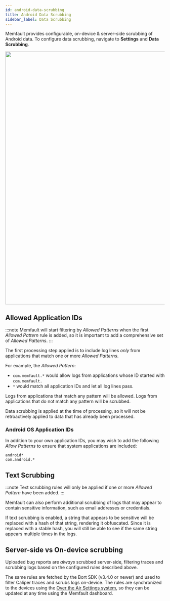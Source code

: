 ```yaml
---
id: android-data-scrubbing
title: Android Data Scrubbing
sidebar_label: Data Scrubbing
---
```


Memfault provides configurable, on-device & server-side scrubbing of Android
data. To configure data scrubbing, navigate to **Settings** and **Data
Scrubbing**.

<p align="center">
  <img width="800" src="/binary-assets/android-data-scrubbing.png" />
</p>

## Allowed Application IDs

:::note
Memfault will start filtering by _Allowed Patterns_ when the first _Allowed
Pattern_ rule is added, so it is important to add a comprehensive set of
_Allowed Patterns_.
:::

The first processing step applied is to include log lines _only_ from
applications that match one or more _Allowed Patterns_.

For example, the _Allowed Pattern_:

- `com.memfault.*` would allow logs from applications whose ID started with
  `com.memfault.`
- `*` would match all application IDs and let all log lines pass.

Logs from applications that match any pattern will be allowed. Logs from
applications that do not match any pattern will be scrubbed.

Data scrubbing is applied at the time of processing, so it will not be
retroactively applied to data that has already been processed.

### Android OS Application IDs

In addition to your own application IDs, you may wish to add the following
_Allow Patterns_ to ensure that system applications are included:

```text
android*
com.android.*
```

## Text Scrubbing

:::note
Text scrubbing rules will only be applied if one or more _Allowed Pattern_
have been added.
:::

Memfault can also perform additional scrubbing of logs that may appear to
contain sensitive information, such as email addresses or credentials.

If text scrubbing is enabled, a string that appears to be sensitive will be
replaced with a hash of that string, rendering it obfuscated. Since it is
replaced with a stable hash, you will still be able to see if the same string
appears multiple times in the logs.

## Server-side vs On-device scrubbing

Uploaded bug reports are _always_ scrubbed server-side, filtering traces and
scrubbing logs based on the configured rules described above.

The same rules are fetched by the Bort SDK (v3.4.0 or newer) and used to filter
Caliper traces and scrubs logs on-device. The rules are synchronized to the
devices using the
[Over the Air Settings system](https://docs.memfault.com/docs/android/android-bort#features-and-configuration),
so they can be updated at any time using the Memfault dashboard.
